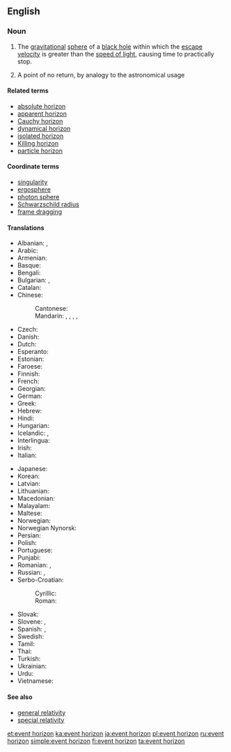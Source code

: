 ==English==
{{wikipedia}}

===Noun===
{{en-noun|head=[[event]] [[horizon]]}}

# {{context|astrophysics|lang=en}} The [[gravitational]] [[sphere]] of a [[black hole]] within which the [[escape velocity]] is greater than the [[speed of light]], causing time to practically stop.
# A point of no return, by analogy to the astronomical usage

====Related terms====
* [[absolute horizon]]
* [[apparent horizon]]
* [[Cauchy horizon]]
* [[dynamical horizon]]
* [[isolated horizon]]
* [[Killing horizon]]
* [[particle horizon]]

====Coordinate terms====
{{sense|astrophysics}}
* [[singularity]]
* [[ergosphere]]
* [[photon sphere]]
* [[Schwarzschild radius]]
* [[frame dragging]]

====Translations====
{{trans-top|gravitational sphere within which light cannot escape}}
* Albanian: {{t|sq|horizont i ngjarjes|m}}, {{t|sq|horizont i ngjarjeve|m}}
* Arabic: {{t|ar|أفق الحدث|m|tr=ʾufuq al-ḥadaṯ}}
* Armenian: {{t|hy|իրադարձությունների հորիզոն}}
* Basque: {{t-needed|eu}}
* Bengali: {{t-needed|bn}}
* Bulgarian: {{t|bg|радиус на Шварцшилд|m|tr=radius na švarcšild|sc=Cyrl}}, {{t|bg|хоризонт на събитията|m|tr=horizont na sǎbitijata|sc=Cyrl}}
* Catalan: {{t|ca|horitzó d'esdeveniments|m}}
* Chinese:
*: Cantonese: {{t|yue|事界|tr=si6 gaai3|sc=Hani}}
*: Mandarin: {{t|cmn|事件視界|sc=Hani}}, {{t|cmn|事件视界|tr=shìjiàn shìjiè|sc=Hani}}, {{t+|cmn|視界|sc=Hani}}, {{t+|cmn|视界|tr=shìjiè|sc=Hani}}, {{t+|cmn|事界|tr=shìjiè|sc=Hani}}
* Czech: {{t|cs|horizont událostí|m}}
* Danish: {{t|da|begivenhedshorisont|c}}
* Dutch: {{t|nl|waarnemingshorizon}}
* Esperanto: {{t|eo|eventa horizonto}}
* Estonian: {{t|et|sündmuste horisont}}
* Faroese: {{t|fo|hendingartrom|f}}
* Finnish: {{t+|fi|tapahtumahorisontti}}
* French: {{t+|fr|horizon des événements|m}}
* Georgian: {{t|ka|მოვლენათა ჰორიზონტი|sc=Geor}}
* German: {{t+|de|Ereignishorizont|m}}
* Greek: {{t|el|[[ορίζοντας]] [[γεγονότων]]|m|tr=orízontas yegonóton}}
* Hebrew: {{t|he|אופק אירועים}}
* Hindi: {{t-needed|hi}}
* Hungarian: {{t|hu|eseményhorizont}}
* Icelandic: {{t|is|sjónhvörf|n-p}}, {{t|is|skynmörk|n-p}}
* Interlingua: {{t|ia|horizonte de eventos}}
* Irish: {{t|ga|léaslíne theagmhais|f}}
* Italian: {{t|it|orizzonte degli eventi|m}}
{{trans-mid}}
* Japanese: {{t|ja|事象の地平面|tr=じしょうのちへいめん, romaji jishō no chiheimen|sc=Jpan}}
* Korean: {{t|ko|사상의 지평선|tr=sasang'ui jiphyeoseon|sc=Hang}}
* Latvian: {{t|lv|notikumu horizonts|m}}
* Lithuanian: {{t|lt|įvykių horizontas|m}}
* Macedonian: {{t-needed|mk}}
* Malayalam: {{t|ml|സംഭവചക്രവാളം|sc=Mlym}}
* Maltese: {{t|mt|orizzont avveniment|m}}
* Norwegian: {{t|no|hendelseshorisont}}
* Norwegian Nynorsk: {{t|nn|hendelseshorisont}}
* Persian: {{t|fa|افق رویداد|tr=ofoq-e ruydâd}}
* Polish: {{t|pl|horyzont zdarzeń|m}}
* Portuguese: {{t|pt|horizonte de eventos|m}}
* Punjabi: {{t-needed|pa}}
* Romanian: {{t|ro|orizontul evenimentelor}},  {{t|ro|orizont de evenimente}}
* Russian: {{t|ru|горизонт событий|m|tr=gorizónt sobýtij}},  {{t|ru|сфера Шварцшильда|f|tr=sféra Švárcšil’da}}
* Serbo-Croatian:
*: Cyrillic: {{t|sh|хоризонт догађаја|sc=Cyrl}}
*: Roman: {{t|sh|horizont događaja}}
* Slovak: {{t|sk|horizont udalostí}}
* Slovene: {{t|sl|horizont dogodkov|m}},  {{t|sl|dogódkovno obzórje|n}}
* Spanish: {{t|es|horizonte de sucesos|m}},  {{t|es|horizonte de eventos|m}}
* Swedish: {{t+|sv|händelsehorisont}}
* Tamil: {{t|ta|நிகழ்வெல்லை}}
* Thai: {{t|th|ขอบฟ้า เหตุการณ์|tr=kòp-fáa hàyt-gaan}}
* Turkish: {{t|tr|olay ufku}}
* Ukrainian: {{t|uk|горизонт подій}}
* Urdu: {{t|ur|افق وقیعہ}}
* Vietnamese: {{t|vi|chân trời sự kiện}}
{{trans-bottom}}

====See also====
* [[general relativity]]
* [[special relativity]]

[[et:event horizon]]
[[ka:event horizon]]
[[ja:event horizon]]
[[pl:event horizon]]
[[ru:event horizon]]
[[simple:event horizon]]
[[fi:event horizon]]
[[ta:event horizon]]
